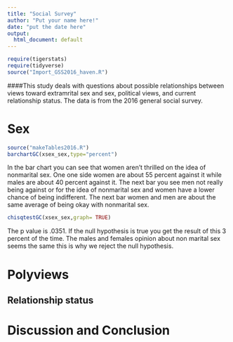 ---
title: "Social Survey"
author: "Put your name here!"
date: "put the date here"
output:
  html_document: default
---

```{r include=FALSE,echo=FALSE}
require(tigerstats)
require(tidyverse)
source("Import_GSS2016_haven.R")
```
<!-- We recommend you use git branches -- create a separate branch for each major section i.e. Introduction, Methods, Results, Inferential Results, and Discussion and Conclusions - leave the YAML block untouched until the final merge where you put in your own name !-->



<!--In this section you explain what you are trying to show.  Where did the data come from?  What is the research or other question you are trying to answer?!-->   

####This study deals with questions about possible relationships between views toward extramrital sex and sex, political views, and current relationship status. The data is from the 2016 general social survey.



# Sex

<!--Decide on your methods:  use "variable analysis" or other appropriate descriptors.  Make sure to choose at least one graphical method and at least one numerical method.!-->
```{r}
source("makeTables2016.R")
barchartGC(xsex_sex,type="percent")
```

In the bar chart you can see that women aren't thrilled on the idea of nonmarital sex. One one side women are about 55 percent against it while males are about 40 percent against it. The next bar you see men not really being against or for the idea of nonmarital sex and women have a lower chance of being indifferent. The next bar women and men are about the same average of being okay with nonmarital sex.

```{r}
chisqtestGC(xsex_sex,graph= TRUE)

```

The p value is .0351. If the null hypothesis is true you get the result of this 3 percent of the time. The males and females opinion about non marital sex seems the same this is why we reject the null hypothesis.



# Polyviews

<!--Divide this section into two sub-sections:  One for your descriptive  results and one for your inferential results.!-->

## Relationship status




# Discussion and Conclusion

<!--Discussion and conclusion here.  If you found a relationship be sure to consider whether the relationship occurs because one of the variables causes the other, or whether they perhasps are related for some other reason.  Watch the chapter 6 videos from the GeorgeTown videos collection.!-->
